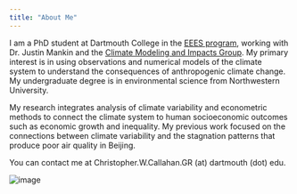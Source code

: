 ```yaml
---
title: "About Me"
---
```


I am a PhD student at Dartmouth College in the <a href="https://sites.dartmouth.edu/EEES/" target="_blank">EEES program</a>, working with Dr. Justin Mankin and the <a href="http://jsmankin.github.io/" target="_blank">Climate Modeling and Impacts Group</a>. My primary interest is in using observations and numerical models of the climate system to understand the consequences of anthropogenic climate change. My undergraduate degree is in environmental science from Northwestern University.

My research integrates analysis of climate variability and econometric methods to connect the climate system to human socioeconomic outcomes such as economic growth and inequality. My previous work focused on the connections between climate variability and the stagnation patterns that produce poor air quality in Beijing.

You can contact me at Christopher.W.Callahan.GR (at) dartmouth (dot) edu.

<img src="pdfs/Callahan_Headshot_Smaller.jpg" alt="image" class="inline" top=35px left=50px/>